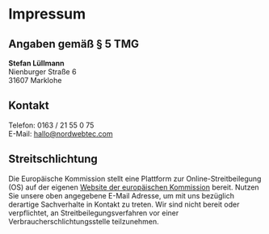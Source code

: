 # Impressum

## Angaben gemäß § 5 TMG
**Stefan Lüllmann**<br />
Nienburger Straße 6<br />
31607 Marklohe

## Kontakt
Telefon: 0163 / 21 55 0 75<br />
E-Mail: [hallo@nordwebtec.com](mailto:hallo@nordwebtec.com)

## Streitschlichtung
Die Europäische Kommission stellt eine Plattform zur Online-Streitbeilegung (OS) auf der eigenen <a href="https://ec.europa.eu/consumers/odr/main/index.cfm" target="_blank" rel="noopener noreferrer">Website der europäischen Kommission</a> bereit. Nutzen Sie unsere oben angegebene E-Mail Adresse, um mit uns bezüglich derartige Sachverhalte in Kontakt zu treten. Wir sind nicht bereit oder verpflichtet, an Streitbeilegungsverfahren vor einer Verbraucherschlichtungsstelle teilzunehmen.
